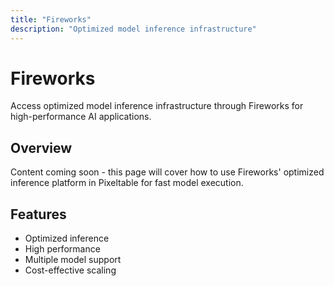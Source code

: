 ```yaml
---
title: "Fireworks"
description: "Optimized model inference infrastructure"
---
```


# Fireworks

Access optimized model inference infrastructure through Fireworks for high-performance AI applications.

## Overview

Content coming soon - this page will cover how to use Fireworks' optimized inference platform in Pixeltable for fast model execution.

## Features

- Optimized inference
- High performance
- Multiple model support
- Cost-effective scaling
